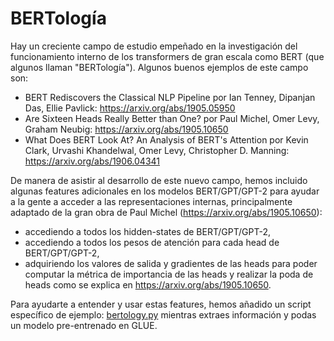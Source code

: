 <!--Copyright 2020 The HuggingFace Team. All rights reserved.

Licensed under the Apache License, Version 2.0 (the "License"); you may not use this file except in compliance with
the License. You may obtain a copy of the License at

http://www.apache.org/licenses/LICENSE-2.0

Unless required by applicable law or agreed to in writing, software distributed under the License is distributed on
an "AS IS" BASIS, WITHOUT WARRANTIES OR CONDITIONS OF ANY KIND, either express or implied. See the License for the
specific language governing permissions and limitations under the License.
-->

# BERTología

Hay un creciente campo de estudio empeñado en la investigación del funcionamiento interno de los transformers de gran escala como BERT
(que algunos llaman "BERTología"). Algunos buenos ejemplos de este campo son:


- BERT Rediscovers the Classical NLP Pipeline por Ian Tenney, Dipanjan Das, Ellie Pavlick:
  https://arxiv.org/abs/1905.05950
- Are Sixteen Heads Really Better than One? por Paul Michel, Omer Levy, Graham Neubig: https://arxiv.org/abs/1905.10650
- What Does BERT Look At? An Analysis of BERT's Attention por Kevin Clark, Urvashi Khandelwal, Omer Levy, Christopher D.
  Manning: https://arxiv.org/abs/1906.04341

De manera de asistir al desarrollo de este nuevo campo, hemos incluido algunas features adicionales en los modelos BERT/GPT/GPT-2 para
ayudar a la gente a acceder a las representaciones internas, principalmente adaptado de la gran obra de Paul Michel
(https://arxiv.org/abs/1905.10650):


- accediendo a todos los hidden-states de BERT/GPT/GPT-2,
- accediendo a todos los pesos de atención para cada head de BERT/GPT/GPT-2,
- adquiriendo los valores de salida y gradientes de las heads para poder computar la métrica de importancia de las heads y realizar la poda de heads como se explica
  en https://arxiv.org/abs/1905.10650.

Para ayudarte a entender y usar estas features, hemos añadido un script específico de ejemplo: [bertology.py](https://github.com/huggingface/transformers/tree/main/examples/research_projects/bertology/run_bertology.py) mientras extraes información y podas un modelo pre-entrenado en
GLUE.
